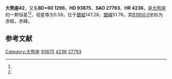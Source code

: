 {{Starbox begin
| name = 大熊座42
}}
{{Starbox observe
| epoch = [[J2000.0|J2000.0]]
| constell = [[大熊座|大熊座]]<ref name=SIMBAD>{{cite web
 | url=http://simbad.u-strasbg.fr/simbad/sim-id?Ident=HR+4236
 | title=Pulsating variable Star
 | publisher=Centre de Données astronomiques de Strasbourg
 | work=SIMBAD
 | accessdate=2012-07-13
 | archive-date=2019-09-14
 | archive-url=https://web.archive.org/web/20190914144354/http://simbad.u-strasbg.fr/simbad/sim-id?Ident=HR+4236
 }}</ref><ref name=DATA>{{cite web
 | url=http://vizier.u-strasbg.fr/viz-bin/VizieR-5?-out.add=.&-source=5050&-corr=PK=HR&-out.max=9999&HR=4236
 | title=VizieR Detailed Page
 | accessdate=2012-07-13
 | archive-date=2016-03-04
 | archive-url=https://web.archive.org/web/20160304235706/http://vizier.u-strasbg.fr/viz-bin/VizieR-5?-out.add=.&-source=5050&-corr=PK=HR&-out.max=9999&HR=4236
 | dead-url=no
 }}</ref>
| 星官 = 
| ra = {{RA|10|51|23.7}}<ref name=SIMBAD /><ref name=DATA />
| dec = {{DEC|+59|19|12}}<ref name=SIMBAD /><ref name=DATA />
| appmag_v = 5.58<ref name=SIMBAD /><ref name=DATA />
}}
{{Starbox character
| class = K2III<ref name=SIMBAD /><ref name=DATA />
| b-v = 1.14<ref name=SIMBAD /><ref name=DATA />
| u-b = 1.15<ref name=SIMBAD /><ref name=DATA />
| r-i = <ref name=SIMBAD /><ref name=DATA />
| variable = 
}}
{{Starbox astrometry
| radial_v = 1.15
| prop_mo_ra = -17
| parallax = 
| p_error = 
}}
{{Starbox catalog
| names =BD+60 1296，[[SAO星表|SAO]] 27793，[[HD星表|HD]] 93875，[[HR星表|HR]] 4236}}
{{Starbox reference |Simbad=HR+4236}}
{{Starbox end}}

'''大熊座42'''，又名'''BD+60 1296'''，'''HD 93875'''、'''SAO 27793'''、'''HR 4236'''，是[[大熊座|大熊座]]的一颗恒星<ref name=SIMBAD /><ref name=DATA />，视星等为5.58，位于[[銀道座標系|銀經]]147.28，[[銀道座標系|銀緯]]51.76，其[[B1900.0|B1900.0]]坐标为赤經{{RA|10|45|6.6}}，赤緯{{DEC|+59|51.76|4}}。

== 参考文献 ==
{{reflist}}

{{star-stub}}

{{大熊座恒星}}
[[Category:大熊座|Category:大熊座]]
[[Category:HD和HDE天體|93875]]
[[Category:HR天體|4236]]
[[Category:SAO天體|27793]]